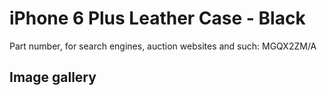 # iPhone 6 Plus Leather Case - Black

Part number, for search engines, auction websites and such: MGQX2ZM/A

## Image gallery

<div style={{ width: "768px" }}>
  <GalleryComponent
    images={[
      {
        original: "/everysource/MGQX2",
        thumbnail: "/everypreview/MGQX2",
      },
      {
        original: "/everysource/MGQX2_AV1_GOLD",
        thumbnail: "/everypreview/MGQX2_AV1_GOLD",
      },
      {
        original: "/everysource/MGQX2_AV1_SILVER",
        thumbnail: "/everypreview/MGQX2_AV1_SILVER",
      },
      {
        original: "/everysource/MGQX2_AV1_SPACE_GRAY",
        thumbnail: "/everypreview/MGQX2_AV1_SPACE_GRAY",
      },
      {
        original: "/everysource/MGQX2_AV2",
        thumbnail: "/everypreview/MGQX2_AV2",
      },
      {
        original: "/everysource/MGQX2_AV3",
        thumbnail: "/everypreview/MGQX2_AV3",
      },
      {
        original: "/everysource/MGQX2_AV4",
        thumbnail: "/everypreview/MGQX2_AV4",
      },
      {
        original: "/everysource/MGQX2_AV5",
        thumbnail: "/everypreview/MGQX2_AV5",
      }
    ]}
  />
</div>